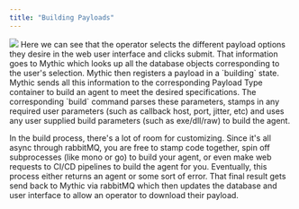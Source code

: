 ```yaml
---
title: "Building Payloads"
---
```


<Frame>
  <img src="/images/version-3.0/mermaid-1.png"/>
</Frame>
Here we can see that the operator selects the different payload options they desire in the web user interface and clicks submit. That information goes to Mythic which looks up all the database objects corresponding to the user's selection. Mythic then registers a payload in a `building` state. Mythic sends all this information to the corresponding Payload Type container to build an agent to meet the desired specifications. The corresponding `build` command parses these parameters, stamps in any required user parameters (such as callback host, port, jitter, etc) and uses any user supplied build parameters (such as exe/dll/raw) to build the agent.

In the build process, there's a lot of room for customizing. Since it's all async through rabbitMQ, you are free to stamp code together, spin off subprocesses (like mono or go) to build your agent, or even make web requests to CI/CD pipelines to build the agent for you. Eventually, this process either returns an agent or some sort of error. That final result gets send back to Mythic via rabbitMQ which then updates the database and user interface to allow an operator to download their payload.

